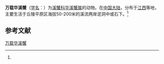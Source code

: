 {{Speciesbox
| name = 万载华溪蟹
| status = 
| status_system = 
| image = 
| genus = Sinopotamon
| species = wanzaiense
| authority = (Dai, Zhou et Peng, 1995)<ref name='id12154'>{{cite web| url =http://www.bioinfo.cn/db05/BjdwSpecies.php?action=view&id=12154| title =万载华溪蟹| work =《中国动物物种编目数据库》| publisher =中国科学院微生物研究所| author =中国科学院动物研究所| accessdate =2009-04-28| deadurl =yes| archiveurl =https://web.archive.org/web/20160305010458/http://www.bioinfo.cn/db05/BjdwSpecies.php?action=view&id=12154| archivedate =2016-03-05}}</ref>
}}

'''万载华溪蟹'''（[[学名|学名]]：{{lang|la|''Sinopotamon wanzaiense''}}）为[[溪蟹科|溪蟹科]][[华溪蟹属|华溪蟹属]]的动物。在[[中国大陆|中国大陆]]，分布于[[江西|江西]]等地，主要生活于丘陵平原区海拔50-200米的溪流两岸泥洞中或石下。<ref name='id12154'/>

== 参考文献 ==
{{reflist}}

{{Wikispecies|Sinopotamon wanzaiense}}
{{Taxonbar|from=Q14344529}}

[[Category:华溪蟹属|万载华溪蟹]]


{{螃蟹小作品}}